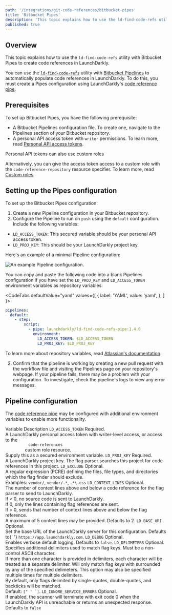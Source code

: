 ```yaml
---
path: '/integrations/git-code-references/bitbucket-pipes'
title: 'Bitbucket Pipes'
description: 'This topic explains how to use the ld-find-code-refs utility with Bitbucket Pipes to create code references in LaunchDarkly.'
published: true
---
```


## Overview

This topic explains how to use the `ld-find-code-refs` utility with Bitbucket Pipes to create code references in LaunchDarkly.

You can use the [`ld-find-code-refs`](https://github.com/launchdarkly/ld-find-code-refs/) utility with [Bitbucket Pipelines](https://bitbucket.org/product/features/pipelines) to automatically populate code references in LaunchDarkly. To do this, you must create a Pipes configuration using LaunchDarkly's [code reference pipe](https://bitbucket.org/launchdarkly/ld-find-code-refs-pipe).

## Prerequisites

To set up Bitbucket Pipes, you have the following prerequisite:

- A Bitbucket Pipelines configuration file. To create one, navigate to the Pipelines section of your Bitbucket repository.
- A personal API access token with `writer` permissions. To learn more, read [Personal API access tokens](/home/account-security/api-access-tokens).

<Callout intent="info">
<CalloutTitle>Personal API tokens can also use custom roles</CalloutTitle>   

<CalloutDescription>

Alternatively, you can give the access token access to a custom role with the `code-reference-repository` resource specifier. To learn more, read [Custom roles](/home/account-security/custom-roles).

</CalloutDescription>
</Callout> 

## Setting up the Pipes configuration

To set up the Bitbucket Pipes configuration:

1. Create a new Pipeline configuration in your Bitbucket repository.
2. Configure the Pipeline to run on `push` using the `default` configuration. Include the following variables:

- `LD_ACCESS_TOKEN`: This secured variable should be your personal API access token.
- `LD_PROJ_KEY`: This should be your LaunchDarkly project key.

Here's an example of a minimal Pipeline configuration:

![An example Pipeline configuration.](../../images/bitbucket-config.png) 


You can copy and paste the following code into a blank Pipelines configuration if you have set the `LD_PROJ_KEY` and `LD_ACCESS_TOKEN` environment variables as repository variables:

<CodeTabs
  defaultValue="yaml"
  values={[
    { label: 'YAML', value: 'yaml', },
  ]
}>

<CodeTabItem value="yaml">

```yaml
pipelines:
  default:
    - step:
        script:
          - pipe: launchdarkly/ld-find-code-refs-pipe:1.4.0
            environment:
              LD_ACCESS_TOKEN: $LD_ACCESS_TOKEN
              LD_PROJ_KEY: $LD_PROJ_KEY

```

</CodeTabItem>
</CodeTabs>

To learn more about repository variables, read [Atlassian's documentation](https://confluence.atlassian.com/bitbucket/variables-in-pipelines-794502608.html).

2. Confirm that the pipeline is working by creating a new pull request with the workflow file and visiting the Pipelines page on your repository's webpage. If your pipeline fails, there may be a problem with your configuration. To investigate, check the pipeline's logs to view any error messages.

## Pipeline configuration

The [code reference pipe](https://bitbucket.org/launchdarkly/ld-find-code-refs-pipe) may be configured with additional environment variables to enable more functionality.

<Table>
  <TableHeader>
    <TableHeadCell>Variable</TableHeadCell>
    <TableHeadCell>Description</TableHeadCell>
  </TableHeader>
  <TableBody>
    <TableRow>
      <TableCell>
        <code>LD_ACCESS_TOKEN</code>
      </TableCell>
      <TableCell>
        Required.
        <br />A LaunchDarkly personal access token with writer-level access, or access to the <code>
          code-references
        </code> custom role resource.
        <br />
        Supply this as a secured environment variable.
      </TableCell>
    </TableRow>
    <TableRow>
      <TableCell>
        <code>LD_PROJ_KEY</code>
      </TableCell>
      <TableCell>
        Required.
        <br />A LaunchDarkly project key. The flag parser searches this project for code references in this project.
      </TableCell>
    </TableRow>
    <TableRow>
      <TableCell>
        <code>LD_EXCLUDE</code>
      </TableCell>
      <TableCell>
        Optional.
        <br />
        A regular expression (PCRE) defining the files, file types, and directories which the flag finder should
        exclude.
        <br />
        Examples: <code>vendor/</code>, <code>vendor/.*</code>, <code>.*\.css</code>
      </TableCell>
    </TableRow>
    <TableRow>
      <TableCell>
        <code>LD_CONTEXT_LINES</code>
      </TableCell>
      <TableCell>
        Optional.
        <br />
        The number of context lines above and below a code reference for the flag parser to send to LaunchDarkly.
        <br />
        If &lt; 0, no source code is sent to LaunchDarkly.
        <br />
        If 0, only the lines containing flag references are sent.
        <br />
        If &gt; 0, sends that number of context lines above and below the flag reference.
        <br />A maximum of 5 context lines may be provided. Defaults to 2.
      </TableCell>
    </TableRow>
    <TableRow>
      <TableCell>
        <code>LD_BASE_URI</code>
      </TableCell>
      <TableCell>
        Optional.
        <br />
        Set the base URL of the LaunchDarkly server for this configuration. Defaults to{' '}
        <code>https://app.launchdarkly.com</code>.
      </TableCell>
    </TableRow>
    <TableRow>
      <TableCell>
        <code>LD_DEBUG</code>
      </TableCell>
      <TableCell>
        Optional.
        <br />
        Enables verbose default logging. Defaults to <code>false</code>.
      </TableCell>
    </TableRow>
    <TableRow>
      <TableCell>
        <code>LD_DELIMETERS</code>
      </TableCell>
      <TableCell>
        Optional.
        <br />
        Specifies additional delimiters used to match flag keys. Must be a non-control ASCII character.
        <br />
        If more than one character is provided in delimiters, each character will be treated as a separate delimiter.
        Will only match flag keys with surrounded by any of the specified delimeters. This option may also be specified
        multiple times for multiple delimiters.
        <br />
        By default, only flags delimited by single-quotes, double-quotes, and backticks will be matched.
        <br />
        Default: <code>[" ' `]</code>.
      </TableCell>
    </TableRow>
    <TableRow>
      <TableCell>
        <code>LD_IGNORE_SERVICE_ERRORS</code>
      </TableCell>
      <TableCell>
        Optional.
        <br />
        If enabled, the scanner will terminate with exit code 0 when the LaunchDarkly API is unreachable or returns an unexpected response. Defaults to <code>false</code>
      </TableCell>
    </TableRow>
  </TableBody>
</Table>
